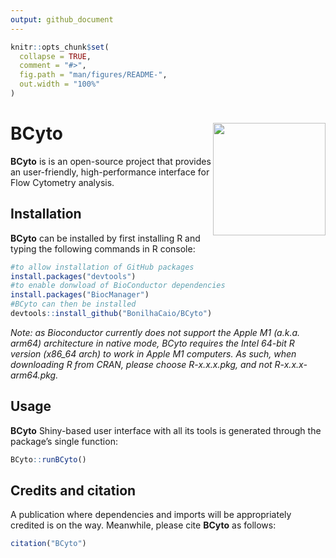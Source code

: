 ```yaml
---
output: github_document
---
```


<!-- README.md is generated from README.Rmd. Please edit that file -->

```r
knitr::opts_chunk$set(
  collapse = TRUE,
  comment = "#>",
  fig.path = "man/figures/README-",
  out.width = "100%"
)
```

# BCyto <img src="inst/logo/LogoHRes.png" align="right" alt="" width="180"/>

<!-- badges: start -->
<!-- badges: end -->

**BCyto** is is an open-source project that provides an user-friendly, high-performance  interface for Flow Cytometry analysis.

## Installation

**BCyto** can be installed by first installing R and typing the following commands in R console:

``` r
#to allow installation of GitHub packages
install.packages("devtools")
#to enable donwload of BioConductor dependencies
install.packages("BiocManager")
#BCyto can then be installed
devtools::install_github("BonilhaCaio/BCyto")
```

*Note: as Bioconductor currently does not support the Apple M1 (a.k.a. arm64) architecture in native mode, BCyto requires the Intel 64-bit R version (x86_64 arch) to work in Apple M1 computers. As such, when downloading R from CRAN, please choose R-x.x.x.pkg, and not R-x.x.x-arm64.pkg.*

## Usage

**BCyto** Shiny-based user interface with all its tools is generated through the package's single function:

``` r
BCyto::runBCyto()
```

## Credits and citation

A publication where dependencies and imports will be appropriately credited is on the way. Meanwhile, please cite **BCyto** as follows:

```r
citation("BCyto")
```
